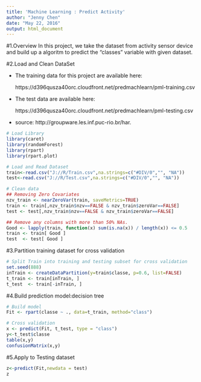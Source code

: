 ---
title: 'Machine Learning : Predict Activity'
author: "Jenny Chen"
date: "May 22, 2016"
output: html_document
---
#1.Overview
In this project, we take the dataset from activity sensor device and build up a algoritm to predict the "classes" variable with given dataset.

#2.Load and Clean DataSet

- The training data for this project are available here:

  https://d396qusza40orc.cloudfront.net/predmachlearn/pml-training.csv

- The test data are available here:

  https://d396qusza40orc.cloudfront.net/predmachlearn/pml-testing.csv

- source: http://groupware.les.inf.puc-rio.br/har. 

```{r}
# Load Library
library(caret)
library(randomForest)
library(rpart)
library(rpart.plot)

# Load and Read Dataset
train<-read.csv("J://R/Train.csv",na.strings=c("#DIV/0","", "NA"))
test<-read.csv("J://R/Test.csv",na.strings=c("#DIV/0","", "NA"))

# Clean data
## Removing Zero Covariates
nzv_train <- nearZeroVar(train, saveMetrics=TRUE)
train <- train[,nzv_train$nzv==FALSE & nzv_train$zeroVar==FALSE]
test <- test[,nzv_train$nzv==FALSE & nzv_train$zeroVar==FALSE]

## Remove any columns with more than 50% NAs.
Good <- lapply(train, function(x) sum(is.na(x)) / length(x)) <= 0.5
train <- train[ Good ]
test  <- test[ Good ]

```


#3.Partition training dataset for cross validation
```{r}
# Split Train into training and testing subset for cross validation
set.seed(888)
inTrain <- createDataPartition(y=train$classe, p=0.6, list=FALSE)
t_train <- train[inTrain, ] 
t_test  <- train[-inTrain, ]
```

#4.Build prediction model:decision tree

```{r}
# Build model
Fit <- rpart(classe ~ ., data=t_train, method="class")

# Cross validation
x <- predict(Fit, t_test, type = "class")
y<-t_test$classe
table(x,y)
confusionMatrix(x,y)
```

#5.Apply to Testing dataset

```{r}
z<-predict(Fit,newdata = test)
z
```
